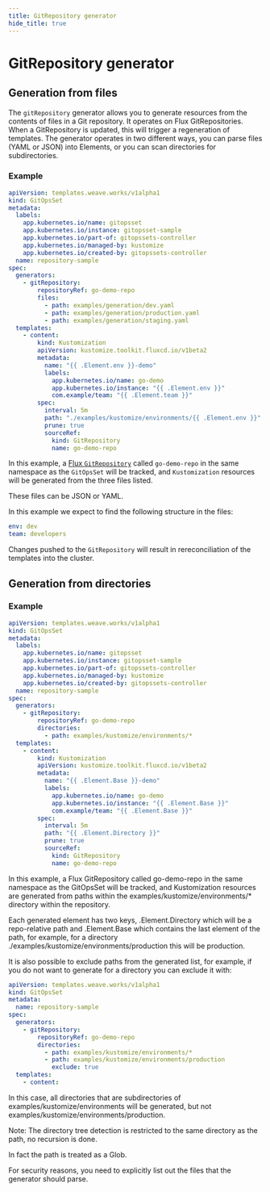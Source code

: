 ```yaml
---
title: GitRepository generator
hide_title: true
---
```



# GitRepository generator <TierLabel tiers="enterprise" />

## Generation from files

The `gitRepository` generator allows you to generate resources from the contents of files in a Git repository.
It operates on Flux GitRepositories.
When a GitRepository is updated, this will trigger a regeneration of templates.
The generator operates in two different ways, you can parse files (YAML or JSON) into Elements, or you can scan directories for subdirectories.



### Example

```yaml
apiVersion: templates.weave.works/v1alpha1
kind: GitOpsSet
metadata:
  labels:
    app.kubernetes.io/name: gitopsset
    app.kubernetes.io/instance: gitopsset-sample
    app.kubernetes.io/part-of: gitopssets-controller
    app.kubernetes.io/managed-by: kustomize
    app.kubernetes.io/created-by: gitopssets-controller
  name: repository-sample
spec:
  generators:
    - gitRepository:
        repositoryRef: go-demo-repo
        files:
          - path: examples/generation/dev.yaml
          - path: examples/generation/production.yaml
          - path: examples/generation/staging.yaml
  templates:
    - content:
        kind: Kustomization
        apiVersion: kustomize.toolkit.fluxcd.io/v1beta2
        metadata:
          name: "{{ .Element.env }}-demo"
          labels:
            app.kubernetes.io/name: go-demo
            app.kubernetes.io/instance: "{{ .Element.env }}"
            com.example/team: "{{ .Element.team }}"
        spec:
          interval: 5m
          path: "./examples/kustomize/environments/{{ .Element.env }}"
          prune: true
          sourceRef:
            kind: GitRepository
            name: go-demo-repo

```

In this example, a [Flux `GitRepository`](https://fluxcd.io/flux/components/source/gitrepositories/) called `go-demo-repo` in the same namespace as the `GitOpsSet` will be tracked, and `Kustomization` resources will be generated from the three files listed.

These files can be JSON or YAML.

In this example we expect to find the following structure in the files:

```yaml title=examples/generation/dev.yaml
env: dev
team: developers
```

Changes pushed to the `GitRepository` will result in rereconciliation of the templates into the cluster.

## Generation from directories

### Example

```yaml
apiVersion: templates.weave.works/v1alpha1
kind: GitOpsSet
metadata:
  labels:
    app.kubernetes.io/name: gitopsset
    app.kubernetes.io/instance: gitopsset-sample
    app.kubernetes.io/part-of: gitopssets-controller
    app.kubernetes.io/managed-by: kustomize
    app.kubernetes.io/created-by: gitopssets-controller
  name: repository-sample
spec:
  generators:
    - gitRepository:
        repositoryRef: go-demo-repo
        directories:
          - path: examples/kustomize/environments/*
  templates:
    - content:
        kind: Kustomization
        apiVersion: kustomize.toolkit.fluxcd.io/v1beta2
        metadata:
          name: "{{ .Element.Base }}-demo"
          labels:
            app.kubernetes.io/name: go-demo
            app.kubernetes.io/instance: "{{ .Element.Base }}"
            com.example/team: "{{ .Element.Base }}"
        spec:
          interval: 5m
          path: "{{ .Element.Directory }}"
          prune: true
          sourceRef:
            kind: GitRepository
            name: go-demo-repo
```

In this example, a Flux GitRepository called go-demo-repo in the same namespace as the GitOpsSet will be tracked, and Kustomization resources are generated from paths within the examples/kustomize/environments/* directory within the repository.

Each generated element has two keys, .Element.Directory which will be a repo-relative path and .Element.Base which contains the last element of the path, for example, for a directory ./examples/kustomize/environments/production this will be production.

It is also possible to exclude paths from the generated list, for example, if you do not want to generate for a directory you can exclude it with:

```yaml
apiVersion: templates.weave.works/v1alpha1
kind: GitOpsSet
metadata:
  name: repository-sample
spec:
  generators:
    - gitRepository:
        repositoryRef: go-demo-repo
        directories:
          - path: examples/kustomize/environments/*
          - path: examples/kustomize/environments/production
            exclude: true
  templates:
    - content:
```
In this case, all directories that are subdirectories of examples/kustomize/environments will be generated, but not examples/kustomize/environments/production.

Note: The directory tree detection is restricted to the same directory as the path, no recursion is done.

In fact the path is treated as a Glob.


For security reasons, you need to explicitly list out the files that the generator should parse.


<RBACWarning />

